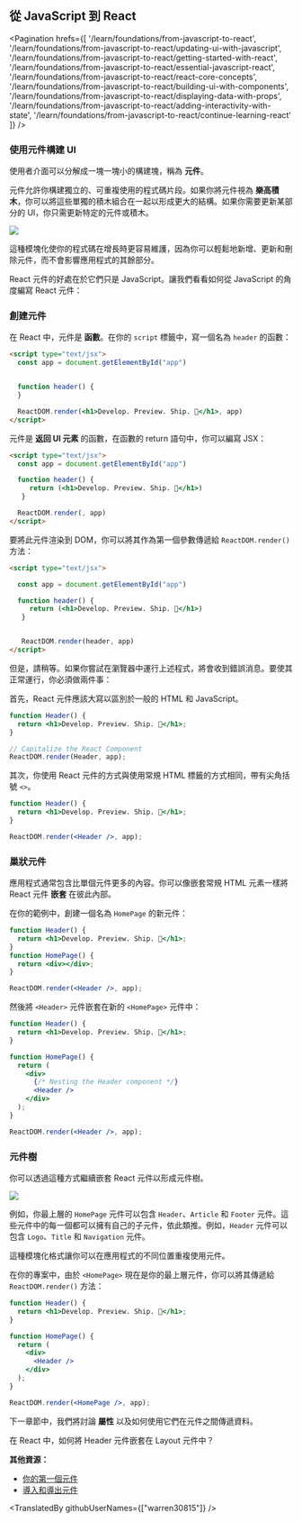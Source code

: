 
## 從 JavaScript 到 React

<Pagination
  hrefs={[
    '/learn/foundations/from-javascript-to-react',
    '/learn/foundations/from-javascript-to-react/updating-ui-with-javascript',
    '/learn/foundations/from-javascript-to-react/getting-started-with-react',
    '/learn/foundations/from-javascript-to-react/essential-javascript-react',
    '/learn/foundations/from-javascript-to-react/react-core-concepts',
    '/learn/foundations/from-javascript-to-react/building-ui-with-components',
    '/learn/foundations/from-javascript-to-react/displaying-data-with-props',
    '/learn/foundations/from-javascript-to-react/adding-interactivity-with-state',
    '/learn/foundations/from-javascript-to-react/continue-learning-react'
  ]}
/>

### 使用元件構建 UI

使用者介面可以分解成一塊一塊小的構建塊，稱為 **元件**。

元件允許你構建獨立的、可重複使用的程式碼片段。如果你將元件視為 **樂高積木**，你可以將這些單獨的積木組合在一起以形成更大的結構。如果你需要更新某部分的 UI，你只需更新特定的元件或積木。

![](https://nextjs.org/static/images/learn/foundations/components.png)

這種模塊化使你的程式碼在增長時更容易維護，因為你可以輕鬆地新增、更新和刪除元件，而不會影響應用程式的其餘部分。

React 元件的好處在於它們只是 JavaScript。讓我們看看如何從 JavaScript 的角度編寫 React 元件：

### 創建元件

在 React 中，元件是 **函數**。在你的 `script` 標籤中，寫一個名為 `header` 的函數：

```html
<script type="text/jsx">
  const app = document.getElementById("app")


  function header() {
  }

  ReactDOM.render(<h1>Develop. Preview. Ship. 🚀</h1>, app)
</script>
```

元件是 **返回 UI 元素** 的函數，在函數的 return 語句中，你可以編寫 JSX：

```html
<script type="text/jsx">
  const app = document.getElementById("app")

  function header() {
     return (<h1>Develop. Preview. Ship. 🚀</h1>)
   }

  ReactDOM.render(, app)
</script>
```

要將此元件渲染到 DOM，你可以將其作為第一個參數傳遞給 `ReactDOM.render()` 方法：

```html
<script type="text/jsx">

  const app = document.getElementById("app")

  function header() {
     return (<h1>Develop. Preview. Ship. 🚀</h1>)
   }


   ReactDOM.render(header, app)
</script>
```

但是，請稍等。如果你嘗試在瀏覽器中運行上述程式，將會收到錯誤消息。要使其正常運行，你必須做兩件事： 

首先，React 元件應該大寫以區別於一般的 HTML 和 JavaScript。

```jsx
function Header() {
  return <h1>Develop. Preview. Ship. 🚀</h1>;
}

// Capitalize the React Component
ReactDOM.render(Header, app);
```

其次，你使用 React 元件的方式與使用常規 HTML 標籤的方式相同，帶有尖角括號 `<>`。

```jsx
function Header() {
  return <h1>Develop. Preview. Ship. 🚀</h1>;
}

ReactDOM.render(<Header />, app);
```

### 巢狀元件

應用程式通常包含比單個元件更多的內容。你可以像嵌套常規 HTML 元素一樣將 React 元件 **嵌套** 在彼此內部。

在你的範例中，創建一個名為 `HomePage` 的新元件：

```jsx
function Header() {
  return <h1>Develop. Preview. Ship. 🚀</h1>;
}
function HomePage() {
  return <div></div>;
}

ReactDOM.render(<Header />, app);
```

然後將 `<Header>` 元件嵌套在新的 `<HomePage>` 元件中：

```jsx
function Header() {
  return <h1>Develop. Preview. Ship. 🚀</h1>;
}

function HomePage() {
  return (
    <div>
      {/* Nesting the Header component */}
      <Header />
    </div>
  );
}

ReactDOM.render(<Header />, app);
```

### 元件樹

你可以透過這種方式繼續嵌套 React 元件以形成元件樹。

![](https://nextjs.org/static/images/learn/foundations/component-tree.png)

例如，你最上層的 `HomePage` 元件可以包含 `Header`、`Article` 和 `Footer` 元件。這些元件中的每一個都可以擁有自己的子元件，依此類推。例如，`Header` 元件可以包含 `Logo`、`Title` 和 `Navigation` 元件。

這種模塊化格式讓你可以在應用程式的不同位置重複使用元件。

在你的專案中，由於 `<HomePage>` 現在是你的最上層元件，你可以將其傳遞給 `ReactDOM.render()` 方法：

```jsx
function Header() {
  return <h1>Develop. Preview. Ship. 🚀</h1>;
}

function HomePage() {
  return (
    <div>
      <Header />
    </div>
  );
}

ReactDOM.render(<HomePage />, app);
```

下一章節中，我們將討論 **屬性** 以及如何使用它們在元件之間傳遞資料。

<Quiz>
    <QuizHeading type={QuizType.quickReview}>
        在 React 中，如何將 Header 元件嵌套在 Layout 元件中？
    </QuizHeading>
    <QuizOptionGroup>
        <QuizOption text="<Layout /><Header />"/>
        <QuizOption text="<Layout><Header /></Layout>" isCorrect/>
        <QuizOption text="<layout><header><header/><layout/>"/>
    </QuizOptionGroup>
</Quiz>

**其他資源：**

- [你的第一個元件](https://beta.reactjs.org/learn/your-first-component)
- [導入和導出元件](https://beta.reactjs.org/learn/importing-and-exporting-components)

<TranslatedBy githubUserNames={["warren30815"]} />
